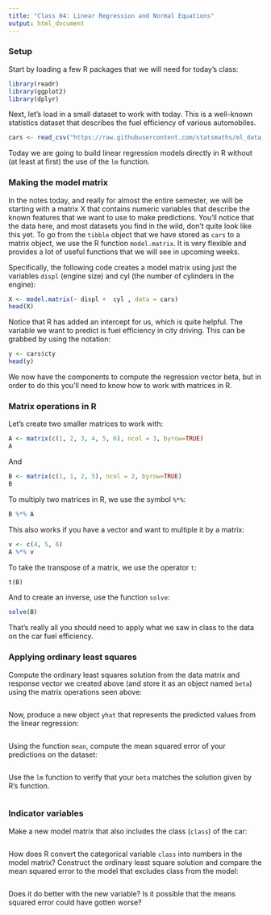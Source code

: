 ```yaml
---
title: "Class 04: Linear Regression and Normal Equations"
output: html_document
---
```


### Setup

Start by loading a few R packages that we will need for today's class:

```r
library(readr)
library(ggplot2)
library(dplyr)
```

Next, let’s load in a small dataset to work with today. This is a well-known
statistics dataset that describes the fuel efficiency of various automobiles.

```r
cars <- read_csv("https://raw.githubusercontent.com/statsmaths/ml_data_ans/master/mpg.csv")
```

Today we are going to build linear regression models directly in R without
(at least at first) the use of the `lm` function.

### Making the model matrix

In the notes today, and really for almost the entire semester, we will be
starting with a matrix X that contains numeric variables that describe the
known features that we want to use to make predictions. You'll notice that the
data here, and most datasets you find in the wild, don't quite look like this
yet. To go from the `tibble` object that we have stored as `cars` to a matrix
object, we use the R function `model.matrix`. It is very flexible and provides
a lot of useful functions that we will see in upcoming weeks.

Specifically, the following code creates a model matrix using just the variables
`displ` (engine size) and cyl (the number of cylinders in the engine):

```r
X <- model.matrix(~ displ +  cyl , data = cars)
head(X)
```

Notice that R has added an intercept for us, which is quite helpful. The variable
we want to predict is fuel efficiency in city driving. This can be grabbed by
using the notation:

```r
y <- cars$cty
head(y)
```

We now have the components to compute the regression vector beta, but in
order to do this you'll need to know how to work with matrices in R.

### Matrix operations in R

Let's create two smaller matrices to work with:

```r
A <- matrix(c(1, 2, 3, 4, 5, 6), ncol = 3, byrow=TRUE)
A
```

And

```r
B <- matrix(c(1, 1, 2, 5), ncol = 2, byrow=TRUE)
B
```

To multiply two matrices in R, we use the symbol `%*%`:

```r
B %*% A
```

This also works if you have a vector and want to multiple it by a matrix:

```r
v <- c(4, 5, 6)
A %*% v
```

To take the transpose of a matrix, we use the operator `t`:

```r
t(B)
```

And to create an inverse, use the function `solve`:

```r
solve(B)
```

That's really all you should need to apply what we saw in class to the data
on the car fuel efficiency.

### Applying ordinary least squares

Compute the ordinary least squares solution from the data matrix and response
vector we created above (and store it as an object named `beta`) using the
matrix operations seen above:

```r

```

Now, produce a new object `yhat` that represents the predicted values from the
linear regression:

```r

```

Using the function `mean`, compute the mean squared error of your predictions
on the dataset:

```r

```

Use the `lm` function to verify that your `beta` matches the solution given
by R's function.

```r

```

### Indicator variables

Make a new model matrix that also includes the class (`class`) of the car:

```r

```

How does R convert the categorical variable `class` into numbers in the model
matrix? Construct the ordinary least square solution and compare the mean
squared error to the model that excludes class from the model:

```r

```

Does it do better with the new variable? Is it possible that the means squared
error could have gotten worse?
